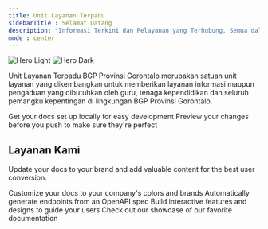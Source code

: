 ```yaml
---
title: Unit Layanan Terpadu
sidebarTitle : Selamat Datang
description: "Informasi Terkini dan Pelayanan yang Terhubung, Semua dalam Satu Tempat"
mode : center
---
```


<img
  className="block dark:hidden"
  src="/images/hero-light.png"
  alt="Hero Light"
/>
<img
  className="hidden dark:block"
  src="/images/hero-dark.png"
  alt="Hero Dark"
/>

Unit Layanan Terpadu BGP Provinsi Gorontalo merupakan satuan unit layanan yang dikembangkan untuk memberikan layanan informasi maupun pengaduan yang dibutuhkan oleh guru, tenaga kependidikan dan seluruh pemangku kepentingan di lingkungan BGP Provinsi Gorontalo.



<CardGroup cols={2}>
  <Card
    title="Pengaduan"
    icon="pen-to-square"
    href="https://mintlify.com/docs/quickstart"
  >
    Get your docs set up locally for easy development
  </Card>
  <Card
    title="Informasi Publik"
    icon="image"
    href="https://mintlify.com/docs/development"
  >
    Preview your changes before you push to make sure they're perfect
  </Card>
</CardGroup>

## Layanan Kami

Update your docs to your brand and add valuable content for the best user conversion.

<CardGroup cols={2}>
  <Card
    title="Peminjaman Fasilitas"
    icon="palette"
    href="https://mintlify.com/docs/settings/global"
  >
    Customize your docs to your company's colors and brands
  </Card>
  <Card
    title="Permohonan Narasumber"
    icon="code"
    href="https://mintlify.com/docs/api-playground/openapi"
  >
    Automatically generate endpoints from an OpenAPI spec
  </Card>
  <Card
    title="Permintaan Konsultasi"
    icon="screwdriver-wrench"
    href="https://mintlify.com/docs/content/components/accordions"
  >
    Build interactive features and designs to guide your users
  </Card>
  <Card
    title="Helpdesk"
    icon="stars"
    href="https://mintlify.com/customers"
  >
    Check out our showcase of our favorite documentation
  </Card>
</CardGroup>
